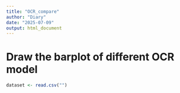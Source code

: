 ```yaml
---
title: "OCR_compare"
author: "Diary"
date: "2025-07-09"
output: html_document
---
```

# Draw the barplot of different OCR model

```r
dataset <- read.csv("")

```


